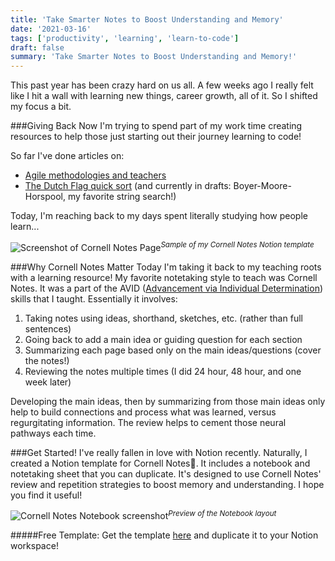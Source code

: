 ```yaml
---
title: 'Take Smarter Notes to Boost Understanding and Memory'
date: '2021-03-16'
tags: ['productivity', 'learning', 'learn-to-code']
draft: false
summary: 'Take Smarter Notes to Boost Understanding and Memory!'
---
```


This past year has been crazy hard on us all. A few weeks ago I really felt like I hit a wall with learning new things, career growth, all of it. So I shifted my focus a bit.

###Giving Back
Now I'm trying to spend part of my work time creating resources to help those just starting out their journey learning to code!

So far I've done articles on:

- [Agile methodologies and teachers](https://dev.to/tealdoestech/teachers-the-agile-development-ogs-39in)
- [The Dutch Flag quick sort](https://dev.to/tealdoestech/the-dutch-flag-quick-sort-4k8n)
  (and currently in drafts: Boyer-Moore-Horspool, my favorite string search!)

Today, I'm reaching back to my days spent literally studying how people learn...

![Screenshot of Cornell Notes Page](https://dev-to-uploads.s3.amazonaws.com/uploads/articles/1pww21wm29kbp16nhdky.png)<sup>_Sample of my Cornell Notes Notion template_</sup>

###Why Cornell Notes Matter
Today I'm taking it back to my teaching roots with a learning resource! My favorite notetaking style to teach was Cornell Notes. It was a part of the AVID ([Advancement via Individual Determination](https://www.avid.org/)) skills that I taught. Essentially it involves:

1. Taking notes using ideas, shorthand, sketches, etc. (rather than full sentences)
2. Going back to add a main idea or guiding question for each section
3. Summarizing each page based only on the main ideas/questions (cover the notes!)
4. Reviewing the notes multiple times (I did 24 hour, 48 hour, and one week later)

Developing the main ideas, then by summarizing from those main ideas only help to build connections and process what was learned, versus regurgitating information. The review helps to cement those neural pathways each time.

###Get Started!
I've really fallen in love with Notion recently. Naturally, I created a Notion template for Cornell Notes🙌. It includes a notebook and notetaking sheet that you can duplicate. It's designed to use Cornell Notes' review and repetition strategies to boost memory and understanding. I hope you find it useful!

![Cornell Notes Notebook screenshot](https://dev-to-uploads.s3.amazonaws.com/uploads/articles/o2qvhghaq1hn9jxn9pek.png)<sup>_Preview of the Notebook layout_</sup>

#####Free Template:
Get the template [here](https://www.tealjulia.com/#resources) and duplicate it to your Notion workspace!
